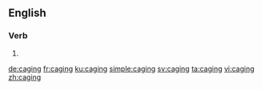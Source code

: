 ==English==

===Verb===
{{head|en|present participle}}

# {{present participle of|cage|lang=en}}

[[de:caging]]
[[fr:caging]]
[[ku:caging]]
[[simple:caging]]
[[sv:caging]]
[[ta:caging]]
[[vi:caging]]
[[zh:caging]]